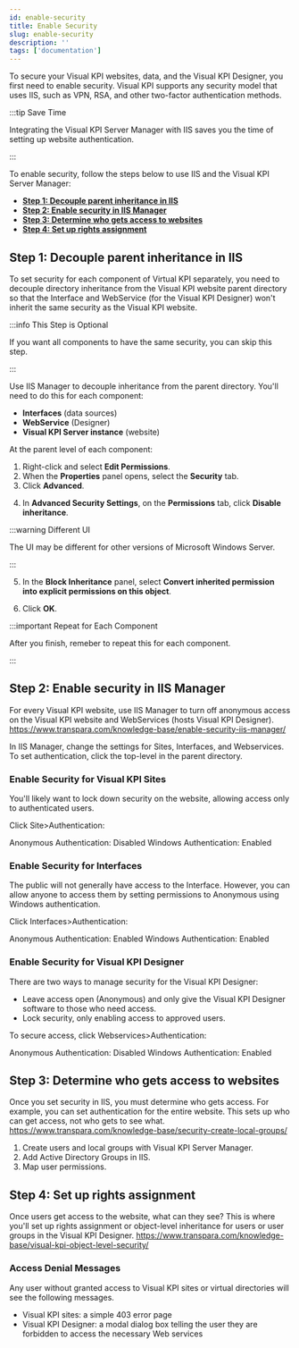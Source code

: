 ```yaml
---
id: enable-security
title: Enable Security
slug: enable-security
description: ''
tags: ['documentation']
---
```



To secure your Visual KPI websites, data, and the Visual KPI Designer, you first need to enable security. Visual KPI supports any security model that uses IIS, such as VPN, RSA, and other two-factor authentication methods.

:::tip Save Time

Integrating the Visual KPI Server Manager with IIS saves you the time of setting up website authentication.

:::

To enable security, follow the steps below to use IIS and the Visual KPI Server Manager:

- [**Step 1: Decouple parent inheritance in IIS**](#step-1-decouple-parent-inheritance-in-iis)
- [**Step 2: Enable security in IIS Manager**](#step-2-enable-security-in-iis-manager)
- [**Step 3: Determine who gets access to websites**](#step-3-determine-who-gets-access-to-websites)
- [**Step 4: Set up rights assignment**](#step-4-set-up-rights-assignment)

## Step 1: Decouple parent inheritance in IIS

To set security for each component of Virtual KPI separately, you need to decouple directory inheritance from the Visual KPI website parent directory so that the Interface and WebService (for the Visual KPI Designer) won't inherit the same security as the Visual KPI website.

:::info This Step is Optional

If you want all components to have the same security, you can skip this step.

:::

Use IIS Manager to decouple inheritance from the parent directory. You'll need to do this for each component:
- **Interfaces** (data sources)
- **WebService** (Designer)
- **Visual KPI Server instance** (website)

<StylizedImage
  imgURL="img/setup-adm/security/enable-security/decouple-1-KPI-security-parent-directory.png"
  alt="Components"
/>

At the parent level of each component:
1. Right-click and select **Edit Permissions**.
2. When the **Properties** panel opens, select the **Security** tab.
3. Click **Advanced**.

<StylizedImage
  imgURL="img/setup-adm/security/enable-security/decouple-2-KPI-security-IIS-permissions.png"
  alt="Properties Panel"
/>

4. In **Advanced Security Settings**, on the **Permissions** tab, click **Disable inheritance**.

<StylizedImage
  imgURL="img/setup-adm/security/enable-security/decouple-3-IIS-Advanced-Security.png"
  alt="Advanced Security Settings"
/>

:::warning Different UI

The UI may be different for other versions of Microsoft Windows Server.

:::

5. In the **Block Inheritance** panel, select **Convert inherited permission into explicit permissions on this object**.

<StylizedImage
  imgURL="img/setup-adm/security/enable-security/decouple-4-KPI-security-IIS-permissions.png"
  alt="Block Inheritance"
/>

6. Click **OK**.

:::important Repeat for Each Component

After you finish, remeber to repeat this for each component.

:::

## Step 2: Enable security in IIS Manager

For every Visual KPI website, use IIS Manager to turn off anonymous access on the Visual KPI website and WebServices (hosts Visual KPI Designer). https://www.transpara.com/knowledge-base/enable-security-iis-manager/

In IIS Manager, change the settings for Sites, Interfaces, and Webservices. To set authentication, click the top-level in the parent directory.

### Enable Security for Visual KPI Sites

You'll likely want to lock down security on the website, allowing access only to authenticated users.

Click Site>Authentication:

Anonymous Authentication: Disabled
Windows Authentication: Enabled

### Enable Security for Interfaces

The public will not generally have access to the Interface. However, you can allow anyone to access them by setting permissions to Anonymous using Windows authentication.

Click Interfaces>Authentication:

Anonymous Authentication: Enabled
Windows Authentication: Enabled

### Enable Security for Visual KPI Designer

There are two ways to manage security for the Visual KPI Designer:

- Leave access open (Anonymous) and only give the Visual KPI Designer software to those who need access.
- Lock security, only enabling access to approved users.

To secure access, click Webservices>Authentication:

Anonymous Authentication: Disabled
Windows Authentication: Enabled

## Step 3: Determine who gets access to websites

Once you set security in IIS, you must determine who gets access. For example, you can set authentication for the entire website. This sets up who can get access, not who gets to see what. https://www.transpara.com/knowledge-base/security-create-local-groups/

1. Create users and local groups with Visual KPI Server Manager.
2. Add Active Directory Groups in IIS.
3. Map user permissions.

## Step 4: Set up rights assignment

Once users get access to the website, what can they see? This is where you'll set up rights assignment or object-level inheritance for users or user groups in the Visual KPI Designer. https://www.transpara.com/knowledge-base/visual-kpi-object-level-security/

### Access Denial Messages

Any user without granted access to Visual KPI sites or virtual directories will see the following messages.

- Visual KPI sites: a simple 403 error page
- Visual KPI Designer: a modal dialog box telling the user they are forbidden to access the necessary Web services